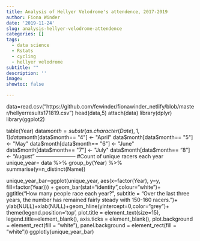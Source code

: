 ```yaml
---
title: Analysis of Hellyer Velodrome's attendence, 2017-2019
author: Fiona Winder
date: '2019-11-24'
slug: analysis-hellyer-velodrome-attendence
categories: []
tags:
  - data science
  - Rstats
  - cycling
  - hellyer velodrome
subtitle: ""
description: ''
image: 
showtoc: false

---
```


data=read.csv("https://github.com/fewinder/fionawinder_netlify/blob/master/hellyerresults171819.csv")
head(data,5)
attach(data)
library(dplyr)
library(ggplot2)

table(Year)
data$month=substr(as.character(Date), 1,1)
data$month[data$month== "4"] <- "April"
data$month[data$month== "5"] <- "May"
data$month[data$month== "6"] <- "June"
data$month[data$month== "7"] <- "July"
data$month[data$month== "8"] <- "August"
-----------------------
#Count of unique racers each year
unique_year= data %>% group_by(Year) %>% summarise(y=n_distinct(Name))

unique_year_bar=ggplot(unique_year, aes(x=factor(Year), y=y, fill=factor(Year))) + 
	geom_bar(stat="identity",colour="white")+  
	ggtitle("How many people race each year?", subtitle = "Over the last three years, the number has remained fairly steady with 150-160 racers.")+
	ylab(NULL)+xlab(NULL)+geom_hline(yintercept=0,color="grey")+ 
	theme(legend.position='top', plot.title = element_text(size=15),
	legend.title=element_blank(), axis.ticks = element_blank(), 
	plot.background = element_rect(fill = "white"), panel.background = element_rect(fill = "white"))
ggplotly(unique_year_bar)


